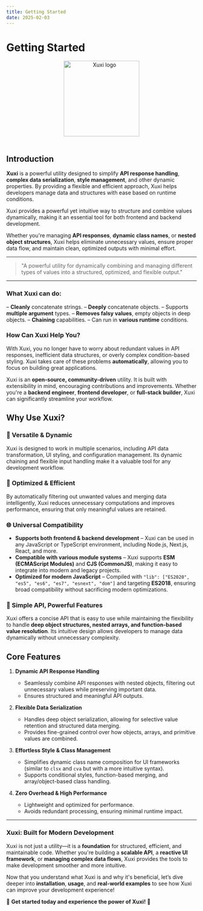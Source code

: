 ```yaml
---
title: Getting Started
date: 2025-02-03
---
```


# **Getting Started**

<div align="center">
  <img src="https://raw.githubusercontent.com/ilkhoeri/xuxi/e0667835d62fcbf1f2e216dbb79ecf28565c571c/logo.svg" width="200px" align="center" alt="Xuxi logo" />
</div>

<br />

## **Introduction**

**Xuxi** is a powerful utility designed to simplify **API response handling**, **complex data serialization**, **style management**, and other dynamic properties. By providing a flexible and efficient approach, Xuxi helps developers manage data and structures with ease based on runtime conditions.

Xuxi provides a powerful yet intuitive way to structure and combine values dynamically, making it an essential tool for both frontend and backend development.

Whether you're managing **API responses**, **dynamic class names**, or **nested object structures**, Xuxi helps eliminate unnecessary values, ensure proper data flow, and maintain clean, optimized outputs with minimal effort.

---

> "A powerful utility for dynamically combining and managing different types of values into a structured, optimized, and flexible output."

---

### **What Xuxi can do:**

– **Cleanly** concatenate strings.
– **Deeply** concatenate objects.
– Supports **multiple argument** types.
– **Removes falsy values**, empty objects in deep objects.
– **Chaining** capabilities.
– Can run in **various runtime** conditions.

### **How Can Xuxi Help You?**

With Xuxi, you no longer have to worry about redundant values in API responses, inefficient data structures, or overly complex condition-based styling. Xuxi takes care of these problems **automatically**, allowing you to focus on building great applications.

Xuxi is an **open-source, community-driven** utility. It is built with extensibility in mind, encouraging contributions and improvements. Whether you're a **backend engineer**, **frontend developer**, or **full-stack builder**, Xuxi can significantly streamline your workflow.

## **Why Use Xuxi?**

### **🚀 Versatile & Dynamic**

Xuxi is designed to work in multiple scenarios, including API data transformation, UI styling, and configuration management. Its dynamic chaining and flexible input handling make it a valuable tool for any development workflow.

### **🔄 Optimized & Efficient**

By automatically filtering out unwanted values and merging data intelligently, Xuxi reduces unnecessary computations and improves performance, ensuring that only meaningful values are retained.

### **🌐 Universal Compatibility**

- **Supports both frontend & backend development** – Xuxi can be used in any JavaScript or TypeScript environment, including Node.js, Next.js, React, and more.
- **Compatible with various module systems** – Xuxi supports **ESM (ECMAScript Modules)** and **CJS (CommonJS)**, making it easy to integrate into modern and legacy projects.
- **Optimized for modern JavaScript** – Compiled with `"lib": ["ES2020", "es5", "es6", "es7", "esnext", "dom"]` and targeting **ES2018**, ensuring broad compatibility without sacrificing modern optimizations.

### **🔧 Simple API, Powerful Features**

Xuxi offers a concise API that is easy to use while maintaining the flexibility to handle **deep object structures, nested arrays, and function-based value resolution**. Its intuitive design allows developers to manage data dynamically without unnecessary complexity.

## **Core Features**

1. **Dynamic API Response Handling**

   - Seamlessly combine API responses with nested objects, filtering out unnecessary values while preserving important data.
   - Ensures structured and meaningful API outputs.

2. **Flexible Data Serialization**

   - Handles deep object serialization, allowing for selective value retention and structured data merging.
   - Provides fine-grained control over how objects, arrays, and primitive values are combined.

3. **Effortless Style & Class Management**

   - Simplifies dynamic class name composition for UI frameworks (similar to `clsx` and `cva` but with a more intuitive syntax).
   - Supports conditional styles, function-based merging, and array/object-based class handling.

4. **Zero Overhead & High Performance**
   - Lightweight and optimized for performance.
   - Avoids redundant processing, ensuring minimal runtime impact.

---

### **Xuxi: Built for Modern Development**

Xuxi is not just a utility—it is a **foundation** for structured, efficient, and maintainable code. Whether you're building a **scalable API**, a **reactive UI framework**, or **managing complex data flows**, Xuxi provides the tools to make development smoother and more intuitive.

Now that you understand what Xuxi is and why it's beneficial, let’s dive deeper into **installation**, **usage**, and **real-world examples** to see how Xuxi can improve your development experience!

🚀 **Get started today and experience the power of Xuxi!** 🚀
